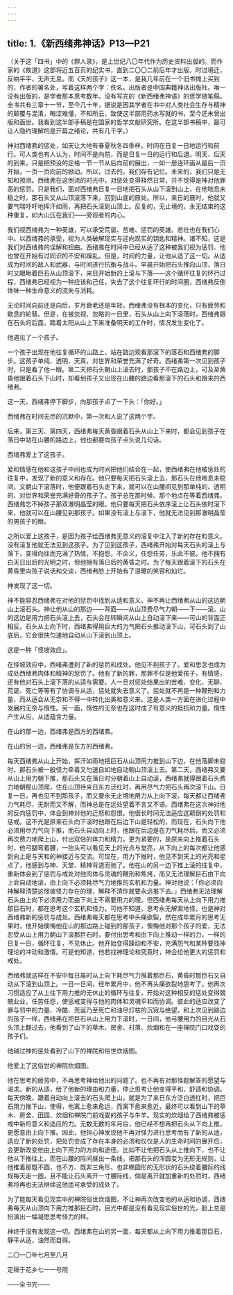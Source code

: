 ```yaml
---
---
---
```

title: 1.《新西绪弗神话》P13—P21
---





（关于这「四书」中的《罪人录》，是上世纪八〇年代作为历史资料出版的。而作家的《故道》这部将近五百页的纪实书，直到二〇〇二前后年才出版，时过境迁，反响平平，无声无息。而《天的孩子》这一本，是我几年前在一个旧书摊上买到的，作者的署名处，写着这样两个字：佚名。出版者是中国典籍神话出版社。唯一没有出版的，是学者那本思考数年、没有写完的《新西绪弗神语》的哲学随笔稿。全书共有三章十一节，至今几十年，据说是因其学者在书中对人类社会生存与精神的颠覆与混淆，晦涩难懂，不知所云，致使这半部用药水写就的书，至今还未曾出版和面世。我看到这半部手稿是在国家的哲学文献研究所。在这半部书稿中，最可让人隐约理解的是开篇之绪论，共有几千字。）

神对西绪弗的惩处，如天让大地有春夏秋冬四季样。时间在日复一日地运行和前行。可人类也有人认为，时间不是向前，而是日复一日的运行和后退。明天、后天的到来，只是把预设的定格一节一节从后向前的展出，一如一册连环画从最后一页开始，一页一页向前的掀动。所以，过去的，我们存有记忆。未来的，我们只是无知和预测。西绪弗在这倒流的时光中，对惩处变得释然日常，并不觉得是神对他罪恶的惩罚。只是我们，面对西绪弗日复一日地把石头从山下滚到山上，在他喘息未稳之时，那石头又从山顶滚落下来，回到山底的原处。所以，来日的晨时，他就又要气喘吁吁地挥汗如雨，再把石头滚到山顶上。反复的，无止境的，永无结束的这种重复，如大山压在我们——旁观者的内心。

我们视西绪弗为一种英雄，可以承受荒诞、苦难、惩罚的英雄。悲壮也在我们心中。以西绪弗的承受，视为人类破解现实与迎向现实的钥匙和精神。诸不知，这是我们对西绪弗的误解和扭曲。西绪弗在时间中已经从适了这种被我们视为惩罚、他也曾在开始有过同识的不安和躁乱。但是，时间的力量，让他从适了这一切。从适成为时间的敌人和武器，与时间进行抗衡与战斗。早晨开始把石头推向山顶，落日时又眼瞅着巨石从山顶滚下，来日开始新的上滚与下落——这个循环往复的环行过程，西绪弗已经视为一种应该和己任，失去了这个往复环行的时间圈，西绪弗反倒体味一种生命意义的流失与消耗。

无论时间向前还是向后，岁月衰老还是年轻，西绪弗没有根本的变化，只有疲劳和歇息的轮替。但是，在被忽视、忽略的一日里，石头从山上向下滚落时，西绪弗跟在石头的后面，踏着太阳从山上下来准备明天的工作时，情况发生变化了。

他遇见了一个孩子。

一个孩子出现在他往复循环的山路上，站在路边观看那滚下的落石和西绪弗的脚步。这孩子单纯、透明、天真，对世界和荣誉充满了好奇。西绪弗第一次见到孩子时，只是看了他一眼。第二天把石头朝山上滚去时，那孩子不在路边上，可及至黄昏他跟着石头下山时，却看到孩子又出现在山腰的路边看那滚下的石头和跟来的西绪弗。

这一天，西绪弗停下脚步，向那孩子点了一下头：「你好。」

西绪弗在时间无尽的沉默中，第一次和人说了这两个字。

后来，第三天、第四天，西绪弗每天黄昏跟着石头从山上下来时，都会见到孩子在落日中站在山腰的路边上，他也都要向孩子点头说几句话。

西绪弗爱上了这孩子。

爱和情感在他和这孩子中间也成为时间把他们结合在一起，使西绪弗在他被惩处的往复中，发现了新的意义和存在。他只要每天把石头滚上去，那石头在他喘息未稳间，又朝山下滚落时，他便跟着石头走下来，就可以在山腰间见到那单纯的、透明的、对世界和荣誉充满好奇的孩子了。孩子总在那时候、那个地点在等着西绪弗。西绪弗忘不掉孩子那双澈明晶莹的眼。他只要每天把石头依序滚上让石头依时滚下来，他就可以在山腰见到那孩子。如果没有滚上与滚下，他就无法见到那澈明晶莹的男孩子的眼。

之所以爱上这孩子，是因为孩子给西绪弗无意义的滚复中注入了新的存在和意义。没有滚复他就无法见到这孩子。为了见到这孩子，西绪弗开始对每天石头的滚上与落下，变得向往而充满了热情，不抱怨，不企义，任怨任劳，乐此不彼。他不拥有白天日出后的光明之时，但他拥有落日后的黄昏之时。为了每天跟着滚下的石头在黄昏里向孩子说话和交谈，西绪弗脸上开始有了温暖的笑容和灿烂。

神发现了这一切。

神不能容忍西绪弗在对他的惩罚中找到从适和意义。神不再让西绪弗从山的这边朝山上滚石头。神让他从山的那边——背面——从山顶费尽气力朝——下——滚。山的这边是用力把石头滚上去，石头会在转瞬间从山上自动滚下来——可山的背面正相反。石头从土向下时，西绪弗得用巨大的力气把石头推动滚下山，可石头到了山底后，它会很快匀速地自动从山下滚到山顶上。

这是一种「怪坡效应」。

在怪坡效应中，西绪弗遭到了新的惩罚和成处。他见不到孩子了。爱和思念也成为成处西绪弗肉体和精神的惩罚了。他有了新的罪，那罪不仅是他爱孩子，有情感，还有他对石头上滚下落的从适与需要。人一旦对惩处结果出的苦难、变化、无聊、荒诞、死亡等等有了协调与从适，惩处就失去意义了。惩处就不再是一种鞭刑和力量，而从适会从无奈和不得一中转化出美和意义来。这是人类一方面在进化过程中发展的无奈与惰性。另一面，惰性的无奈也在这时成了有意义的抵抗和力量。惰性产生从应，从适蕴含力量。

在山的那一边，西绪弗是西方的西绪弗。

在山的另一边，西绪弗是东方的西绪弗。

每天西绪弗从山上开始，挥汗如雨地把巨石从山顶用力推到山下边，在他落脚未稳时，那石头被一股怪力牵着又匀速自如地自动朝山顶滚上去。第二天，西绪弗又要从山上用力朝下推，那石头又在落日时分朝着山上自动滚，西绪弗就得跟着石头费力地朝那山顶爬，住在山顶待来日东方泛红时，再用尽气力把石头再次滚下山。日复一日，再也见不到那孩子，而又要永无止境地用力从上向下滚，每天都让西绪弗力气耗尽，无耐而又不解，而神总是在远处望着不言又不语。西绪弗在这次神对他的反向惩罚中，体会到神对他的迁怒和怨恨。他很长时间无法适应这颠倒的处罚和惩戒。这不光是原来石头向下滚时他跟在后边下山是轻松的，而现在，石头向下他必须用尽力气向下推，而石头自动向上时，他跟在后边是在力气耗尽后，而又必须再次费力地爬上山，付出双倍的体力和精力。更为紧要的，是原来向上推着石头时，他弓腿弯着腰，一抬头可以看见天上的光点与堂亮，从下向上的每次都让他感到向上是与天和的神接近与交流。可现在，用力下推时，他见不到天上的光亮和星点了，他感到与神、天堂、精神背道而驰了。他在山的另一边下推上滚的往复中，重新体会到了惩罚与戒处对他肉体与灵魂的鞭刑和焦烤，而又无法理解巨石由下向上会自动地滚，由上向下必须耗尽气力地推的玄机和力量。神对他说：「你必须向神解释清楚这怪坡怪力存在的理，解释不清你就要永远推下去。」西绪弗无法理解石头由上向下必须用力而由下向上不需要用力的理。但西绪弗每天从上向下用力推那巨石时，都在思考这个玄机和怪力。可他不知道，思考永无解案地怪，也是神对西绪弗新的惩罚与成处。西绪弗每天都在思考中头痛欲裂，然在成年累月的思考无果时，他开始懊悔他在山的那边路上碰到的那孩子，懊悔他对那个孩子的爱，无法忍受从山上用力朝山下滚那巨石时，要付出思考和由下向上推动一样的力，一样的日复一日，循环往复，不见休止。他开始变得躁动和不安，充满怨气和某种要找神理论的冲动和激情。可是他知道，他若找神理论和究竟时，神会给他更大的惩罚和戒处。

西绪弗就这样在不安中每日晨时从上向下耗尽气力推着那巨石，黄昏时那巨石又自动从下滚到山顶上。一日一日间，经年累月中，他不再头痛欲裂地思考了。他再次习惯适应了从上往下用力推的无休止的循环与往复，开始对这种相反的惩处变得兢兢业业，任劳任怨，使惩戒变得与他的肉体和灵魂平和而协调。彼此的适应改变了罪与罚中的力量、冷酷、荒诞乃至死亡和油尽灯枯的沉寂与绝望。和上次见到路边的孩子一样，西绪弗在把巨石从山上用力下滚时，一日间，他弓腰用力的目光从石头顶上翻过去，他看到了山下的草木、房舍、村落、炊烟和在一座禅院门口戏耍的孩子们。

他越过神的惩处看到了山下的禅院和俗世炊烟图。

他爱上了这俗世的禅院炊烟图。

他在思考的疲劳中，不再思考神给他出的问题了。也不再有对那怪题解答的愿望与渴求。新的从适，给了他新的理由和力量，停止思考让他变得平和、舒适和协调。每天傍晚，跟着自动向上滚去的石头爬上山，就是为了来日东方泛白透红时，把巨石用力推下山，使得，他离上愈来愈远，而离下愈来愈近，最终可以看到山下的草木、房舍、田园、炊烟和禅院门前戏耍的孩子与牛羊。现实的炊烟给了西绪弗被惩戒中新的意义和适应的力。无数无数的年月后，他已经不想再把石头从下向上推，更愿意由上向下推。因此，他担心神发现他不再对怪力进行思考而有了新的从适，适应了新的处罚，把处罚变成了存在本身的必须和仅仅是人的生命时间的展开后，会更新改变他由上向下用力的方向和途径。比如不让他把石头从上推向下，也不让他从下推往上，而在山腰的际间昼出一条线，把那石头的浑圆变为无形无规则，让他推着那既不圆，也不方、既非三角形、也非椭圆形的无形状的石头绕着腰际的线规每天走一圈，且不能让石头离开一寸腰际线，倘是离开就加重新的处罚时，西绪弗将再也无法继续这他适可承受的成处了。

为了能每天看见现实中的禅院俗世炊烟图，不让神再次改变他的从适和协调，西绪弗每天从山顶向下用力推那巨石时，目光中都是没有看见现实俗世的光，脸上总是扮演出一幅凝思思考怪力的样。

神终于没有发现这一切。西绪弗在山的另一面，每天都从上向下用力推着那巨石，静平从适，油然而自得。

二〇一〇年七月至八月

定稿于花乡七一一号院

——全书完——